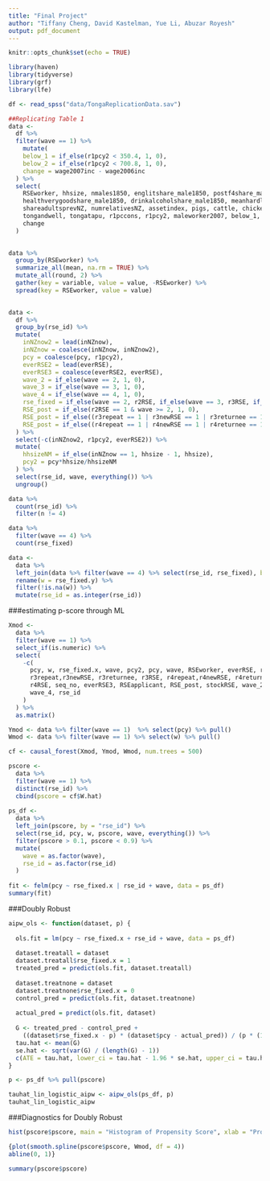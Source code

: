 ```yaml
---
title: "Final Project"
author: "Tiffany Cheng, David Kastelman, Yue Li, Abuzar Royesh"
output: pdf_document
---
```


```r
knitr::opts_chunk$set(echo = TRUE)
```

```r
library(haven)
library(tidyverse)
library(grf)
library(lfe)

df <- read_spss("data/TongaReplicationData.sav")
```


```r
##Replicating Table 1 
data <- 
  df %>%
  filter(wave == 1) %>% 
    mutate(
    below_1 = if_else(r1pcy2 < 350.4, 1, 0), 
    below_2 = if_else(r1pcy2 < 700.8, 1, 0), 
    change = wage2007inc - wage2006inc 
  ) %>% 
  select(
    RSEworker, hhsize, nmales1850, englitshare_male1850, postf4share_male1850, 
    healthverygoodshare_male1850, drinkalcoholshare_male1850, meanhardlab, 
    shareadultsprevNZ, numrelativesNZ, assetindex, pigs, cattle, chickens, 
    tongandwell, tongatapu, r1pccons, r1pcy2, maleworker2007, below_1, below_2, 
    change
  )
  

data %>% 
  group_by(RSEworker) %>% 
  summarize_all(mean, na.rm = TRUE) %>% 
  mutate_all(round, 2) %>% 
  gather(key = variable, value = value, -RSEworker) %>% 
  spread(key = RSEworker, value = value)
  
```

```r
data <- 
  df %>% 
  group_by(rse_id) %>% 
  mutate(
    inNZnow2 = lead(inNZnow), 
    inNZnow = coalesce(inNZnow, inNZnow2), 
    pcy = coalesce(pcy, r1pcy2), 
    everRSE2 = lead(everRSE), 
    everRSE3 = coalesce(everRSE2, everRSE), 
    wave_2 = if_else(wave == 2, 1, 0),
    wave_3 = if_else(wave == 3, 1, 0),
    wave_4 = if_else(wave == 4, 1, 0),
    rse_fixed = if_else(wave == 2, r2RSE, if_else(wave == 3, r3RSE, if_else(wave == 4, r4RSE, 0))), 
    RSE_post = if_else(r2RSE == 1 & wave >= 2, 1, 0), 
    RSE_post = if_else((r3repeat == 1 | r3newRSE == 1 | r3returnee == 1) & wave >= 3, 1, RSE_post), 
    RSE_post = if_else((r4repeat == 1 | r4newRSE == 1 | r4returnee == 1 | r4RSE == 1) & wave == 4, 1, RSE_post)
  ) %>% 
  select(-c(inNZnow2, r1pcy2, everRSE2)) %>% 
  mutate(
    hhsizeNM = if_else(inNZnow == 1, hhsize - 1, hhsize), 
    pcy2 = pcy*hhsize/hhsizeNM
  ) %>% 
  select(rse_id, wave, everything()) %>% 
  ungroup()
```

```r
data %>% 
  count(rse_id) %>% 
  filter(n != 4)
```

```r
data %>% 
  filter(wave == 4) %>% 
  count(rse_fixed)
```


```r
data <- 
  data %>% 
  left_join(data %>% filter(wave == 4) %>% select(rse_id, rse_fixed), by = "rse_id") %>% 
  rename(w = rse_fixed.y) %>% 
  filter(!is.na(w)) %>% 
  mutate(rse_id = as.integer(rse_id))

```

###estimating p-score through ML

```r
Xmod <- 
  data %>% 
  filter(wave == 1) %>% 
  select_if(is.numeric) %>% 
  select(
    -c(
      pcy, w, rse_fixed.x, wave, pcy2, pcy, wave, RSEworker, everRSE, r2RSE, 
      r3repeat,r3newRSE, r3returnee, r3RSE, r4repeat,r4newRSE, r4returnee, 
      r4RSE, seq_no, everRSE3, RSEapplicant, RSE_post, stockRSE, wave_2, wave_3, 
      wave_4, rse_id
    )
  ) %>% 
  as.matrix()

Ymod <- data %>% filter(wave == 1)  %>% select(pcy) %>% pull()
Wmod <- data %>% filter(wave == 1) %>% select(w) %>% pull()

cf <- causal_forest(Xmod, Ymod, Wmod, num.trees = 500)

pscore <- 
  data %>% 
  filter(wave == 1) %>% 
  distinct(rse_id) %>% 
  cbind(pscore = cf$W.hat)
  
ps_df <- 
  data %>% 
  left_join(pscore, by = "rse_id") %>% 
  select(rse_id, pcy, w, pscore, wave, everything()) %>% 
  filter(pscore > 0.1, pscore < 0.9) %>% 
  mutate(
    wave = as.factor(wave), 
    rse_id = as.factor(rse_id)
  )
  
fit <- felm(pcy ~ rse_fixed.x | rse_id + wave, data = ps_df)
summary(fit)
```


###Doubly Robust
```r
aipw_ols <- function(dataset, p) {
  
  ols.fit = lm(pcy ~ rse_fixed.x + rse_id + wave, data = ps_df)
  
  dataset.treatall = dataset
  dataset.treatall$rse_fixed.x = 1
  treated_pred = predict(ols.fit, dataset.treatall)
  
  dataset.treatnone = dataset
  dataset.treatnone$rse_fixed.x = 0
  control_pred = predict(ols.fit, dataset.treatnone)
  
  actual_pred = predict(ols.fit, dataset)
  
  G <- treated_pred - control_pred +
    ((dataset$rse_fixed.x - p) * (dataset$pcy - actual_pred)) / (p * (1 - p))
  tau.hat <- mean(G)
  se.hat <- sqrt(var(G) / (length(G) - 1))
  c(ATE = tau.hat, lower_ci = tau.hat - 1.96 * se.hat, upper_ci = tau.hat + 1.96 * se.hat)
}

p <- ps_df %>% pull(pscore)

tauhat_lin_logistic_aipw <- aipw_ols(ps_df, p)
tauhat_lin_logistic_aipw
```

###Diagnostics for Doubly Robust
```r
hist(pscore$pscore, main = "Histogram of Propensity Score", xlab = "Propensity Score")

{plot(smooth.spline(pscore$pscore, Wmod, df = 4))
abline(0, 1)}

summary(pscore$pscore)
```



